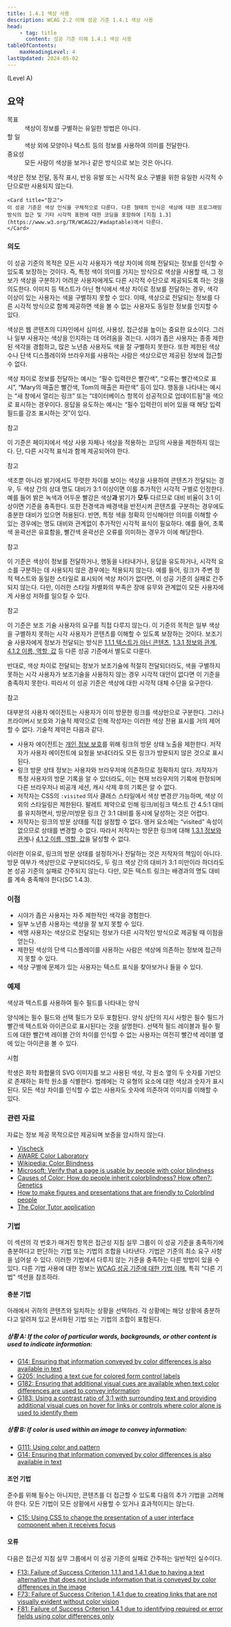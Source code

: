 ```yaml
---
title: 1.4.1 색상 사용
description: WCAG 2.2 이해 성공 기준 1.4.1 색상 사용
head:
    - tag: title
      content: 성공 기준 이해 1.4.1 색상 사용
tableOfContents:
    maxHeadingLevel: 4
lastUpdated: 2024-05-02
---
```



(Level A)

## 요약

<dl>
<dt>목표</dt>
<dd>색상이 정보를 구별하는 유일한 방법은 아니다.</dd>
<dt>할 일</dt>
<dd>색상 외에 모양이나 텍스트 등의 정보를 사용하여 의미를 전달한다.</dd>
<dt>중요성</dt>
<dd>모든 사람이 색상을 보거나 같은 방식으로 보는 것은 아니다.</dd>
</dl>

<Card title="성공 기준(SC)">
색상은 정보 전달, 동작 표시, 반응 유발 또는 시각적 요소 구별을 위한 유일한 시각적 수단으로만 사용되지 않는다.

    <Card title="참고">
    이 성공 기준은 색상 인식을 구체적으로 다룬다. 다른 형태의 인식은 색상에 대한 프로그래밍 방식의 접근 및 기타 시각적 표현에 대한 코딩을 포함하여 [지침 1.3](https://www.w3.org/TR/WCAG22/#adaptable)에서 다룬다.
    </Card>
</Card>

### 의도

이 성공 기준의 목적은 모든 시각 사용자가 색상 차이에 의해 전달되는 정보를 인식할 수 있도록 보장하는 것이다.
즉, 특정 색이 의미를 가지는 방식으로 색상을 사용할 때, 그 정보가 색상을 구분하기 어려운 사용자에게도 다른 시각적 수단으로 제공되도록 하는 것을 의도한다.
이미지 등 텍스트가 아닌 형식에서 색상 차이로 정보를 전달하는 경우, 색각 이상이 있는 사용자는 색을 구별하지 못할 수 있다. 이때, 색상으로 전달되는 정보를 다른 시각적 방식으로 함께 제공하면 색을 볼 수 없는 사용자도 동일한 정보를 인지할 수 있다.

색상은 웹 콘텐츠의 디자인에서 심미성, 사용성, 접근성을 높이는 중요한 요소이다. 그러나 일부 사용자는 색상을 인지하는 데 어려움을 겪는다. 시야가 좁은 사용자는 종종 제한된 색각을 경험하고, 많은 노년층 사용자도 색을 잘 구별하지 못한다. 또한 제한된 색상 수나 단색 디스플레이와 브라우저를 사용하는 사람은 색상으로만 제공된 정보에 접근할 수 없다.

색상 차이로 정보를 전달하는 예시는 “필수 입력란은 빨간색”, “오류는 빨간색으로 표시”, “Mary의 매출은 빨간색, Tom의 매출은 파란색” 등이 있다. 행동을 나타내는 예시는 “새 창에서 열리는 링크” 또는 “데이터베이스 항목이 성공적으로 업데이트됨”을 색으로 표시하는 경우이다. 응답을 유도하는 예시는 “필수 입력란이 비어 있을 때 해당 입력 필드를 강조 표시하는 것”이 있다.

참고

이 기준은 페이지에서 색상 사용 자체나 색상을 적용하는 코딩의 사용을 제한하지 않는다. 단, 다른 시각적 표식과 함께 제공되어야 한다.

참고

색조뿐 아니라 밝기에서도 뚜렷한 차이를 보이는 색상을 사용하여 콘텐츠가 전달되는 경우, 두 색상 간의 상대 명도 대비가 3:1 이상이면 이를 추가적인 시각적 구별로 인정한다. 예를 들어 밝은 녹색과 어두운 빨강은 색상**과** 밝기가 **모두** 다르므로 대비 비율이 3:1 이상이면 기준을 충족한다.
또한 전경색과 배경색을 반전시켜 콘텐츠를 구분하는 경우에도 충분한 대비가 있으면 허용된다.
반면, 특정 색을 정확히 인식해야만 의미를 이해할 수 있는 경우에는 명도 대비와 관계없이 추가적인 시각적 표식이 필요하다. 예를 들어, 초록색 윤곽선은 유효함을, 빨간색 윤곽선은 오류를 의미하는 경우가 이에 해당한다.

참고

이 기준은 색상이 정보를 전달하거나, 행동을 나타내거나, 응답을 유도하거나, 시각적 요소를 구분하는 데 사용되지 않은 경우에는 적용되지 않는다. 예를 들어, 링크가 주변 정적 텍스트와 동일한 스타일로 표시되어 색상 차이가 없다면, 이 성공 기준의 실패로 간주되지 않는다. 다만, 이러한 스타일 차별화의 부족은 장애 유무와 관계없이 모든 사용자에게 사용성 저하를 일으킬 수 있다.


참고

이 기준은 보조 기술 사용자의 요구를 직접 다루지 않는다. 이 기준의 목적은 일부 색상을 구별하지 못하는 시각 사용자가 콘텐츠를 이해할 수 있도록 보장하는 것이다. 보조기술 사용자에게 정보가 전달되는 방식은 [1.1.1 텍스트가 아닌 콘텐츠](non-text-content), [1.3.1 정보와 관계](info-and-relationships), [4.1.2 이름, 역할, 값](name-role-value) 등 다른 성공 기준에서 별도로 다룬다.

반대로, 색상 차이로 전달되는 정보가 보조기술에 적절히 전달되더라도, 색을 구별하지 못하는 시각 사용자가 보조기술을 사용하지 않는 경우 시각적 대안이 없다면 이 기준을 충족하지 못한다. 따라서 이 성공 기준은 색상에 대한 시각적 대체 수단을 요구한다.

참고

대부분의 사용자 에이전트는 사용자가 이미 방문한 링크를 색상만으로 구분한다. 그러나 프라이버시 보호와 기술적 제약으로 인해 작성자는 이러한 색상 전용 표시를 거의 제어할 수 없다. 기술적 제약은 다음과 같다.

* 사용자 에이전트는 [개인 정보 보호](https://developer.mozilla.org/en-US/docs/Web/CSS/Privacy_and_the_:visited_selector)를 위해 링크의 방문 상태 노출을 제한한다. 저작자가 사용자 에이전트에 요청을 보내더라도 모든 링크가 방문되지 않은 것으로 표시된다.
* 링크 방문 상태 정보는 사용자와 브라우저에 의존하므로 정확하지 않다. 저작자가 특정 사용자의 방문 기록을 알 수 있더라도, 이는 현재 브라우저의 기록에 한정되며 다른 브라우저나 비공개 세션, 캐시 삭제 후의 기록은 알 수 없다.
* 저작자는 CSS의 `:visited` 의사 클래스 스타일에서 색상 변경*만* 가능하며, 색상 이외의 스타일링은 제한된다.
팔레트 제약으로 인해 링크/비링크 텍스트 간 4.5:1 대비를 유지하면서, 방문/미방문 링크 간 3:1 대비를 동시에 달성하는 것은 어렵다.
* 저작자는 링크의 방문 상태를 직접 설정할 수 없다. 앵커 요소에는 “visited” 속성이 없으므로 상태를 변경할 수 없다.
따라서 저작자는 방문한 링크에 대해 [1.3.1 정보와 관계](info-and-relationships)나 [4.1.2 이름, 역할, 값](name-role-value)을 달성할 수 없다.

이러한 이유로, 링크의 방문 상태를 설정하거나 전달하는 것은 저작자의 책임이 아니다. 방문 여부가 색상만으로 구분되더라도, 두 링크 색상 간의 대비가 3:1 미만이라 하더라도 본 성공 기준의 실패로 간주되지 않는다. 다만, 모든 텍스트 링크는 배경과의 명도 대비를 계속 충족해야 한다(SC 1.4.3).

### 이점

* 시야가 좁은 사용자는 자주 제한적인 색각을 경험한다.
* 일부 노년층 사용자는 색상을 잘 보지 못할 수 있다.
* 색맹 사용자는 색상으로 전달되는 정보가 다른 시각적인 방식으로 제공될 때 이점을 얻는다.
* 제한된 색상의 단색 디스플레이를 사용하는 사람은 색상에 의존하는 정보에 접근하지 못할 수 있다.
* 색상 구별에 문제가 있는 사용자는 텍스트 표식을 찾아보거나 들을 수 있다.


### 예제

색상과 텍스트를 사용하여 필수 필드를 나타내는 양식

양식에는 필수 필드와 선택 필드가 모두 포함된다. 양식 상단의 지시 사항은 필수 필드가 빨간색 텍스트와 아이콘으로 표시된다는 것을 설명한다. 선택적 필드 레이블과 필수 필드에 대한 빨간색 레이블 간의 차이를 인식할 수 없는 사용자는 여전히 빨간색 레이블 옆에 있는 아이콘을 볼 수 있다.

시험

학생은 화학 화합물의 SVG 이미지를 보고 사용된 색상, 각 원소 옆의 두 숫자를 기반으로 존재하는 화학 원소를 식별한다. 범례에는 각 유형의 요소에 대한 색상과 숫자가 표시된다. 모든 색상 차이를 인식할 수 없는 사용자도 숫자에 의존하여 이미지를 이해할 수 있다.

### 관련 자료

자료는 정보 제공 목적으로만 제공되며 보증을 암시하지 않는다.

*   [Vischeck](https://www.vischeck.com/)
*   [AWARE Color Laboratory](http://colorlab.wickline.org/colorblind/colorlab/)
*   [Wikipedia: Color Blindness](https://en.wikipedia.org/wiki/Color_blindness)
*   [Microsoft: Verify that a page is usable by people with color blindness](https://docs.microsoft.com/en-us/microsoft-edge/devtools-guide-chromium/accessibility/test-color-blindness)
*   [Causes of Color: How do people inherit colorblindness? How often?: Genetics](http://www.webexhibits.org/causesofcolor/2C.html)
*   [How to make figures and presentations that are friendly to Colorblind people](https://jfly.uni-koeln.de/color/)
*   [The Color Tutor application](https://colortutorial.design/tutor.html)

### 기법

이 섹션의 각 번호가 매겨진 항목은 접근성 지침 실무 그룹이 이 성공 기준을 충족하기에 충분하다고 판단하는 기법 또는 기법의 조합을 나타낸다. 기법은 기준의 최소 요구 사항을 넘어설 수 있다. 이러한 기법에서 다루지 않는 기준을 충족하는 다른 방법이 있을 수 있다. 다른 기법 사용에 대한 정보는 [WCAG 성공 기준에 대한 기법 이해](../understanding-techniques), 특히 "다른 기법" 섹션을 참조하라.


#### 충분 기법

아래에서 귀하의 콘텐츠와 일치하는 상황을 선택하라. 각 상황에는 해당 상황에 충분하다고 알려져 있고 문서화된 기법 또는 기법의 조합이 포함된다.

##### 상황 A: If the color of particular words, backgrounds, or other content is used to indicate information:

*   [G14: Ensuring that information conveyed by color differences is also available in text](https://www.w3.org/WAI/WCAG22/Techniques/general/G14)
*   [G205: Including a text cue for colored form control labels](https://www.w3.org/WAI/WCAG22/Techniques/general/G205)
*   [G182: Ensuring that additional visual cues are available when text color differences are used to convey information](https://www.w3.org/WAI/WCAG22/Techniques/general/G182)
*   [G183: Using a contrast ratio of 3:1 with surrounding text and providing additional visual cues on hover for links or controls where color alone is used to identify them](https://www.w3.org/WAI/WCAG22/Techniques/general/G183)

##### 상황 B: If color is used within an image to convey information:

*   [G111: Using color and pattern](https://www.w3.org/WAI/WCAG22/Techniques/general/G111)
*   [G14: Ensuring that information conveyed by color differences is also available in text](https://www.w3.org/WAI/WCAG22/Techniques/general/G14)

#### 조언 기법

준수를 위해 필수는 아니지만, 콘텐츠를 더 접근할 수 있도록 다음의 추가 기법을 고려해야 한다. 모든 기법이 모든 상황에서 사용할 수 있거나 효과적이지는 않는다.

*   [C15: Using CSS to change the presentation of a user interface component when it receives focus](https://www.w3.org/WAI/WCAG22/Techniques/css/C15)

#### 오류

다음은 접근성 지침 실무 그룹에서 이 성공 기준의 실패로 간주하는 일반적인 실수이다.

*   [F13: Failure of Success Criterion 1.1.1 and 1.4.1 due to having a text alternative that does not include information that is conveyed by color differences in the image](https://www.w3.org/WAI/WCAG22/Techniques/failures/F13)
*   [F73: Failure of Success Criterion 1.4.1 due to creating links that are not visually evident without color vision](https://www.w3.org/WAI/WCAG22/Techniques/failures/F73)
*   [F81: Failure of Success Criterion 1.4.1 due to identifying required or error fields using color differences only](https://www.w3.org/WAI/WCAG22/Techniques/failures/F81)

